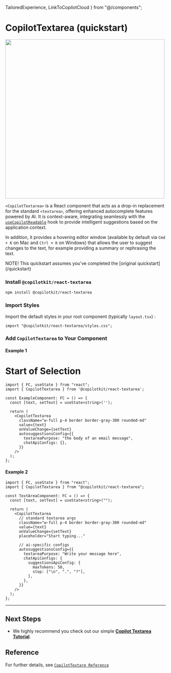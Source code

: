   TailoredExperience,
  LinkToCopilotCloud
} from "@/components";

# CopilotTextarea (quickstart)

<img src="/images/CopilotTextarea.gif" width="500" />
 
`<CopilotTextarea>` is a React component that acts as a drop-in replacement for the standard `<textarea>`,
 offering enhanced autocomplete features powered by AI. It is context-aware, integrating seamlessly with the
[`useCopilotReadable`](/reference/hooks/useCopilotReadable) hook to provide intelligent suggestions based on the application context.
 
In addition, it provides a hovering editor window (available by default via `Cmd + K` on Mac and `Ctrl + K` on Windows) that allows the user to
suggest changes to the text, for example providing a summary or rephrasing the text.
 

<Callout>
  NOTE! This quickstart assumes you've completed the [original quickstart](/quickstart)
</Callout>

<Steps>

### Install `@copilotkit/react-textarea`
    
```shell npm2yarn
npm install @copilotkit/react-textarea
```
    
### Import Styles
    
Import the default styles in your root component (typically `layout.tsx`) :

```tsx filename="layout.tsx"
import "@copilotkit/react-textarea/styles.css";
```

### Add `CopilotTextarea` to Your Component

#### Example 1
     
# Start of Selection
```tsx filename="ExampleComponent.tsx" showLineNumbers highlight={8, 12-15}
import { FC, useState } from "react";
import { CopilotTextarea } from '@copilotkit/react-textarea';

const ExampleComponent: FC = () => {
  const [text, setText] = useState<string>('');

  return (
    <CopilotTextarea
      className="w-full p-4 border border-gray-300 rounded-md"
      value={text}
      onValueChange={setText}
      autosuggestionsConfig={{
        textareaPurpose: "the body of an email message",
        chatApiConfigs: {},
      }}
    />
  );
};
```

#### Example 2


```tsx filename="TextAreaComponent.tsx" showLineNumbers highlight={8, 16-24}
import { FC, useState } from "react";
import { CopilotTextarea } from "@copilotkit/react-textarea";

const TextAreaComponent: FC = () => {
  const [text, setText] = useState<string>("");

  return (
    <CopilotTextarea
      // standard textarea args
      className="w-full p-4 border border-gray-300 rounded-md"
      value={text}
      onValueChange={setText}
      placeholder="Start typing..."

      // ai-specific configs
      autosuggestionsConfig={{
        textareaPurpose: "Write your message here",
        chatApiConfigs: {
          suggestionsApiConfig: {
            maxTokens: 50,
            stop: ["\n", ".", "?"],
          },
        },
      }}
    />
  );
};
```
    
</Steps>

---
    
## Next Steps
    
- We highly recommend you check out our simple **[Copilot Textarea Tutorial](/tutorial-textarea/overview)**.
    
## Reference

For further details, see [`CopilotTextare Reference`](/reference/components/CopilotTextarea)
